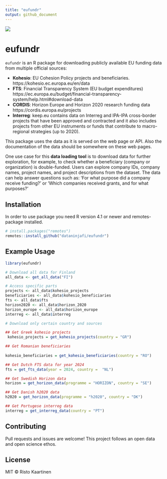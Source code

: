 ```yaml
---
title: "eufundr"
output: github_document
---
```


![](man/figures/eufundr.png)

# eufundr

`eufundr` is an R package for downloading publicly available EU funding data from multiple official sources:

- **Kohesio**: EU Cohesion Policy projects and beneficiaries. https://kohesio.ec.europa.eu/en/data
- **FTS**: Financial Transparency System (EU budget expenditures) https://ec.europa.eu/budget/financial-transparency-system/help.html#download-data
- **CORDIS**: Horizon Europe and Horizon 2020 research funding data
https://cordis.europa.eu/projects
- **Interreg**: keep.eu contains data on Interreg and IPA-IPA cross-border projects that have been approved and contracted and it also includes projects from other EU instruments or funds that contribute to macro-regional strategies (up to 2020). 

This package uses the data as it is served on the web page or API. Also the documentation of the data should be somewhere on these web pages.  

One use case for this **data loading tool** is to download data for further exploration, for example, to check whether a beneficiary (company or organization) is double-funded. Users can explore company IDs, company names, project names, and project descriptions from the dataset. The data can help answer questions such as: ‘For what purpose did a company receive funding?’ or ‘Which companies received grants, and for what purposes?’

## Installation

In order to use package you need R version 4.1 or newer and remotes-package installed.

```r
# install.packages("remotes")
remotes::install_github("dataninjafi/eufundr")
```

## Example Usage

```r
library(eufundr)

# Download all data for Finland
all_data <- get_all_data("FI")

# Access specific parts
projects <- all_data$kohesio_projects
beneficiaries <- all_data$kohesio_beneficiaries
fts <- all_data$fts
horizon2020 <- all_data$horizon_2020
horizon_europe <- all_data$horizon_europe
interreg <- all_data$interreg

# Download only certain country and sources

## Get Greek kohesio projects
 kohesio_projects = get_kohesio_projects(country = "GR")

## Get Romanian beneficiaries
    
kohesio_beneficiaries = get_kohesio_beneficiaries(country = "RO")

## Get Dutch FTS data for year 2024
fts = get_fts_data(year = 2024, country =  "NL")

## Get Swedish Horizon data
horizon = get_horizon_data(programme = "HORIZON", country = "SE")

## Get Danish h2020 data
h2020 = get_horizon_data(programme = "h2020", country = "DK")

## Get Portugese interreg data
interreg = get_interreg_data(country = "PT")


```

## Contributing

Pull requests and issues are welcome! This project follows an open data and open science ethos.

## License

MIT © Risto Kaartinen
